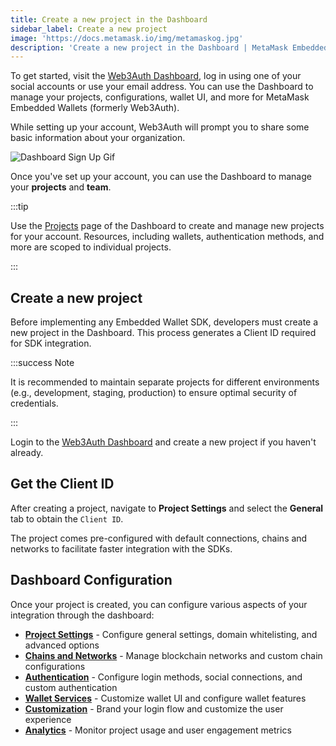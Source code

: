 ```yaml
---
title: Create a new project in the Dashboard
sidebar_label: Create a new project
image: 'https://docs.metamask.io/img/metamaskog.jpg'
description: 'Create a new project in the Dashboard | MetaMask Embedded Wallets'
---
```



To get started, visit the [Web3Auth Dashboard](https://dashboard.web3auth.io), log in using one of your social accounts or use your email address. You can use the Dashboard to manage your projects, configurations, wallet UI, and more for MetaMask Embedded Wallets (formerly Web3Auth).

While setting up your account, Web3Auth will prompt you to share some basic information about your organization.

<div style={{ flexBasis: '300px', flexGrow: '1', textAlign: 'center' }}>
  <img
    src={DashboardSignUpPage}
    style={{ alignSelf: 'center', maxWidth: '100%' }}
    alt="Dashboard Sign Up Gif"
  />
</div>

Once you've set up your account, you can use the Dashboard to manage your **projects** and **team**.

:::tip

Use the [Projects](https://dashboard.web3auth.io/organization) page of the Dashboard to create and manage new projects for your account. Resources, including wallets, authentication methods, and more are scoped to individual projects.

:::

## Create a new project

Before implementing any Embedded Wallet SDK, developers must create a new project in the Dashboard. This process generates a Client ID required for SDK integration.

:::success Note

It is recommended to maintain separate projects for different environments (e.g., development, staging, production) to ensure optimal security of credentials.

:::

Login to the [Web3Auth Dashboard](https://dashboard.web3auth.io) and create a new project if you haven't already.

## Get the Client ID

After creating a project, navigate to **Project Settings** and select the **General** tab to obtain the `Client ID`.

The project comes pre-configured with default connections, chains and networks to facilitate faster integration with the SDKs.

## Dashboard Configuration

Once your project is created, you can configure various aspects of your integration through the dashboard:

- **[Project Settings](./project-settings)** - Configure general settings, domain whitelisting, and advanced options
- **[Chains and Networks](./chains-and-networks)** - Manage blockchain networks and custom chain configurations
- **[Authentication](./authentication)** - Configure login methods, social connections, and custom authentication
- **[Wallet Services](./wallet-services)** - Customize wallet UI and configure wallet features
- **[Customization](./customization)** - Brand your login flow and customize the user experience
- **[Analytics](./analytics)** - Monitor project usage and user engagement metrics
